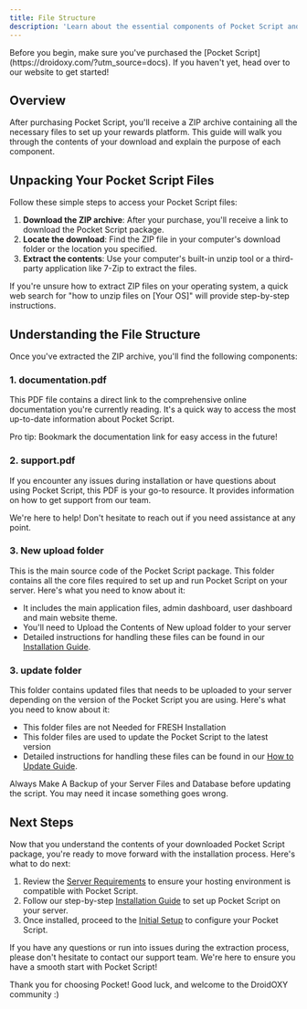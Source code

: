 ```yaml
---
title: File Structure
description: 'Learn about the essential components of Pocket Script and how to navigate the files you receive after purchase. This guide will help you understand the contents of your download, setting you up for a smooth installation process.'
---
```


<Note>
  Before you begin, make sure you've purchased the [Pocket Script](https://droidoxy.com/?utm_source=docs). If you haven't yet, head over to our website to get started!
</Note>

## Overview

After purchasing Pocket Script, you'll receive a ZIP archive containing all the necessary files to set up your rewards platform. This guide will walk you through the contents of your download and explain the purpose of each component.

## Unpacking Your Pocket Script Files

Follow these simple steps to access your Pocket Script files:

1. **Download the ZIP archive**: After your purchase, you'll receive a link to download the Pocket Script package.
2. **Locate the download**: Find the ZIP file in your computer's download folder or the location you specified.
3. **Extract the contents**: Use your computer's built-in unzip tool or a third-party application like 7-Zip to extract the files.

<Tip>
  If you're unsure how to extract ZIP files on your operating system, a quick web search for "how to unzip files on [Your OS]" will provide step-by-step instructions.
</Tip>

## Understanding the File Structure

Once you've extracted the ZIP archive, you'll find the following components:

### 1. documentation.pdf

This PDF file contains a direct link to the comprehensive online documentation you're currently reading. It's a quick way to access the most up-to-date information about Pocket Script.

<Info>
  Pro tip: Bookmark the documentation link for easy access in the future!
</Info>

### 2. support.pdf

If you encounter any issues during installation or have questions about using Pocket Script, this PDF is your go-to resource. It provides information on how to get support from our team.

<Note>
  We're here to help! Don't hesitate to reach out if you need assistance at any point.
</Note>

### 3. New upload folder

This is the main source code of the Pocket Script package. This folder contains all the core files required to set up and run Pocket Script on your server. Here's what you need to know about it:

- It includes the main application files, admin dashboard, user dashboard and main website theme.
- You'll need to Upload the Contents of New upload folder to your server
- Detailed instructions for handling these files can be found in our [Installation Guide](/get-started/installation).

### 3. update folder

This folder contains updated files that needs to be uploaded to your server depending on the version of the Pocket Script you are using. Here's what you need to know about it:

- This folder files are not Needed for FRESH Installation
- This folder files are used to update the Pocket Script to the latest version
- Detailed instructions for handling these files can be found in our [How to Update Guide](/get-started/how-to-update-pocket-script).

<Warning>
  Always Make A Backup of your Server Files and Database before updating the script. You may need it incase something goes wrong.
</Warning>

## Next Steps

Now that you understand the contents of your downloaded Pocket Script package, you're ready to move forward with the installation process. Here's what to do next:

1. Review the [Server Requirements](/get-started/server-requirements) to ensure your hosting environment is compatible with Pocket Script.
2. Follow our step-by-step [Installation Guide](/get-started/installation) to set up Pocket Script on your server.
3. Once installed, proceed to the [Initial Setup](/get-started/initial-setup) to configure your Pocket Script.

<Card title="Need Help?" icon="life-ring" href="https://droidoxy.com/support/">
  If you have any questions or run into issues during the extraction process, please don't hesitate to contact our support team. We're here to ensure you have a smooth start with Pocket Script!
</Card>

Thank you for choosing Pocket! Good luck, and welcome to the DroidOXY community :)
